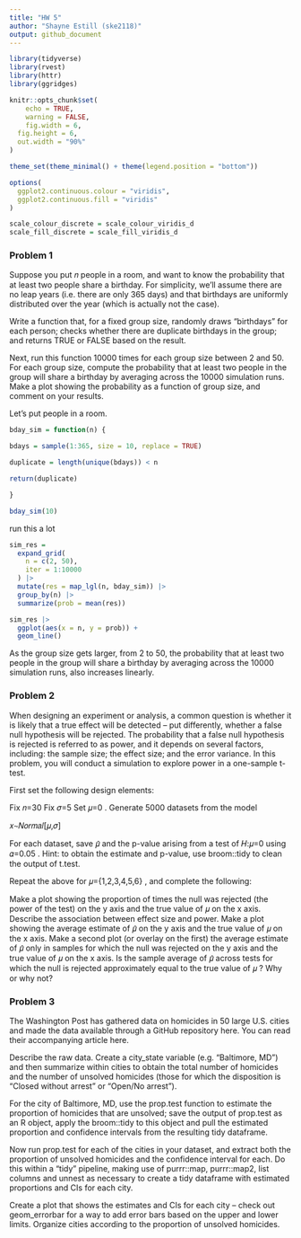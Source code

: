 ```yaml
---
title: "HW 5"
author: "Shayne Estill (ske2118)"
output: github_document
---
```


```r
library(tidyverse)
library(rvest)
library(httr)
library(ggridges)

knitr::opts_chunk$set(
	echo = TRUE,
	warning = FALSE,
	fig.width = 6, 
  fig.height = 6,
  out.width = "90%"
)

theme_set(theme_minimal() + theme(legend.position = "bottom"))

options(
  ggplot2.continuous.colour = "viridis",
  ggplot2.continuous.fill = "viridis"
)

scale_colour_discrete = scale_colour_viridis_d
scale_fill_discrete = scale_fill_viridis_d
```

### Problem 1 ###
Suppose you put 𝑛
 people in a room, and want to know the probability that at least two people share a birthday. For simplicity, we’ll assume there are no leap years (i.e. there are only 365 days) and that birthdays are uniformly distributed over the year (which is actually not the case).

Write a function that, for a fixed group size, randomly draws “birthdays” for each person; checks whether there are duplicate birthdays in the group; and returns TRUE or FALSE based on the result.

Next, run this function 10000 times for each group size between 2 and 50. For each group size, compute the probability that at least two people in the group will share a birthday by averaging across the 10000 simulation runs. Make a plot showing the probability as a function of group size, and comment on your results.

Let's put people in a room. 

```r
bday_sim = function(n) {

bdays = sample(1:365, size = 10, replace = TRUE)

duplicate = length(unique(bdays)) < n

return(duplicate)

}

bday_sim(10)

```

run this a lot 

```r
sim_res = 
  expand_grid(
    n = c(2, 50),
    iter = 1:10000
  ) |>
  mutate(res = map_lgl(n, bday_sim)) |>
  group_by(n) |>
  summarize(prob = mean(res))

sim_res |>
  ggplot(aes(x = n, y = prob)) +
  geom_line()
```

As the group size gets larger, from 2 to 50, the probability that at least two people in the group will share a birthday by averaging across the 10000 simulation runs, also increases linearly. 


### Problem 2 ###
When designing an experiment or analysis, a common question is whether it is likely that a true effect will be detected – put differently, whether a false null hypothesis will be rejected. The probability that a false null hypothesis is rejected is referred to as power, and it depends on several factors, including: the sample size; the effect size; and the error variance. In this problem, you will conduct a simulation to explore power in a one-sample t-test.

First set the following design elements:

Fix 𝑛=30
Fix 𝜎=5
Set 𝜇=0
. Generate 5000 datasets from the model

𝑥∼𝑁𝑜𝑟𝑚𝑎𝑙[𝜇,𝜎]

For each dataset, save 𝜇̂ 
 and the p-value arising from a test of 𝐻:𝜇=0
 using 𝛼=0.05
. Hint: to obtain the estimate and p-value, use broom::tidy to clean the output of t.test.

Repeat the above for 𝜇={1,2,3,4,5,6}
, and complete the following:

Make a plot showing the proportion of times the null was rejected (the power of the test) on the y axis and the true value of 𝜇
 on the x axis. Describe the association between effect size and power.
Make a plot showing the average estimate of 𝜇̂ 
 on the y axis and the true value of 𝜇
 on the x axis. Make a second plot (or overlay on the first) the average estimate of 𝜇̂ 
 only in samples for which the null was rejected on the y axis and the true value of 𝜇
 on the x axis. Is the sample average of 𝜇̂ 
 across tests for which the null is rejected approximately equal to the true value of 𝜇
? Why or why not?

### Problem 3 ###

The Washington Post has gathered data on homicides in 50 large U.S. cities and made the data available through a GitHub repository here. You can read their accompanying article here.

Describe the raw data. Create a city_state variable (e.g. “Baltimore, MD”) and then summarize within cities to obtain the total number of homicides and the number of unsolved homicides (those for which the disposition is “Closed without arrest” or “Open/No arrest”).

For the city of Baltimore, MD, use the prop.test function to estimate the proportion of homicides that are unsolved; save the output of prop.test as an R object, apply the broom::tidy to this object and pull the estimated proportion and confidence intervals from the resulting tidy dataframe.

Now run prop.test for each of the cities in your dataset, and extract both the proportion of unsolved homicides and the confidence interval for each. Do this within a “tidy” pipeline, making use of purrr::map, purrr::map2, list columns and unnest as necessary to create a tidy dataframe with estimated proportions and CIs for each city.

Create a plot that shows the estimates and CIs for each city – check out geom_errorbar for a way to add error bars based on the upper and lower limits. Organize cities according to the proportion of unsolved homicides.



